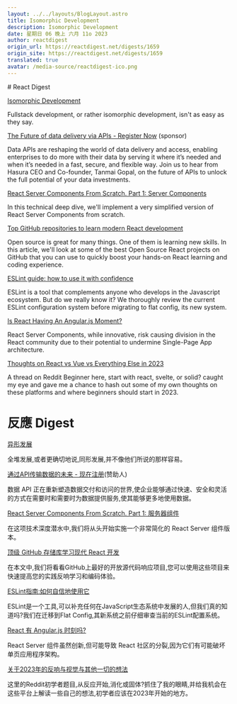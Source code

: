 ```yaml
---
layout: ../../layouts/BlogLayout.astro
title: Isomorphic Development
description: Isomorphic Development
date: 星期日 06 晚上 六月 11o 2023
author: reactdigest
origin_url: https://reactdigest.net/digests/1659
origin_site: https://reactdigest.net/digests/1659
translated: true
avatar: /media-source/reactdigest-ico.png
---
```



<Reference client:only="react" title="Isomorphic Development" url="https://reactdigest.net/digests/1659" />

<Detail client:only="react">
	# React Digest

[Isomorphic Development](https://reactdigest.net/link/15730/a24eb3ef-556d-456e-a6a4-25de0a1cd63b/email)

Fullstack development, or rather isomorphic development, isn't as easy as they say.

[The Future of data delivery via APIs - Register Now](https://reactdigest.net/link/15731/a24eb3ef-556d-456e-a6a4-25de0a1cd63b/email) (sponsor)

Data APIs are reshaping the world of data delivery and access, enabling enterprises to do more with their data by serving it where it’s needed and when it’s needed in a fast, secure, and flexible way. Join us to hear from Hasura CEO and Co-founder, Tanmai Gopal, on the future of APIs to unlock the full potential of your data investments.

[React Server Components From Scratch. Part 1: Server Components](https://reactdigest.net/link/15732/a24eb3ef-556d-456e-a6a4-25de0a1cd63b/email)

In this technical deep dive, we'll implement a very simplified version of React Server Components from scratch.

[Top GitHub repositories to learn modern React development](https://reactdigest.net/link/15733/a24eb3ef-556d-456e-a6a4-25de0a1cd63b/email)

Open source is great for many things. One of them is learning new skills. In this article, we'll look at some of the best Open Source React projects on GitHub that you can use to quickly boost your hands-on React learning and coding experience.

[ESLint guide: how to use it with confidence](https://reactdigest.net/link/15734/a24eb3ef-556d-456e-a6a4-25de0a1cd63b/email)

ESLint is a tool that complements anyone who develops in the Javascript ecosystem. But do we really know it? We thoroughly review the current ESLint configuration system before migrating to flat config, its new system.

[Is React Having An Angular.js Moment?](https://reactdigest.net/link/15735/a24eb3ef-556d-456e-a6a4-25de0a1cd63b/email)

React Server Components, while innovative, risk causing division in the React community due to their potential to undermine Single-Page App architecture.

[Thoughts on React vs Vue vs Everything Else in 2023](https://reactdigest.net/link/15736/a24eb3ef-556d-456e-a6a4-25de0a1cd63b/email)

A thread on Reddit Beginner here, start with react, svelte, or solid? caught my eye and gave me a chance to hash out some of my own thoughts on these platforms and where beginners should start in 2023.


</Detail>

# 反應 Digest

[异形发展](https://reactdigest.net/link/15730/a24eb3ef-556d-456e-a6a4-25de0a1cd63b/email)

全堆发展,或者更确切地说,同形发展,并不像他们所说的那样容易。

[通过API传输数据的未来 - 现在注册](https://reactdigest.net/link/15731/a24eb3ef-556d-456e-a6a4-25de0a1cd63b/email)(赞助人)

数据 API 正在重新塑造数据交付和访问的世界,使企业能够通过快速、安全和灵活的方式在需要时和需要时为数据提供服务,使其能够更多地使用数据。

[React Server Components From Scratch. Part 1: 服务器组件](https://reactdigest.net/link/15732/a24eb3ef-556d-456e-a6a4-25de0a1cd63b/email)

在这项技术深度潜水中,我们将从头开始实施一个非常简化的 React Server 组件版本。

[顶级 GitHub 存储库学习现代 React 开发](https://reactdigest.net/link/15733/a24eb3ef-556d-456e-a6a4-25de0a1cd63b/email)

在本文中,我们将看看GitHub上最好的开放源代码响应项目,您可以使用这些项目来快速提高您的实践反响学习和编码体验。

[ESLint指南:如何自信地使用它](https://reactdigest.net/link/15734/a24eb3ef-556d-456e-a6a4-25de0a1cd63b/email)

ESLint是一个工具,可以补充任何在JavaScript生态系统中发展的人,但我们真的知道吗?我们在迁移到Flat Config,其新系统之前仔细审查当前的ESLint配置系统。

[React 有 Angular.js 时刻吗?](https://reactdigest.net/link/15735/a24eb3ef-556d-456e-a6a4-25de0a1cd63b/email)

React Server 组件虽然创新,但可能导致 React 社区的分裂,因为它们有可能破坏单页应用程序架构。

[关于2023年的反响与视觉与其他一切的想法](https://reactdigest.net/link/15736/a24eb3ef-556d-456e-a6a4-25de0a1cd63b/email)

这里的Reddit初学者题目,从反应开始,消化或固体?抓住了我的眼睛,并给我机会在这些平台上解读一些自己的想法,初学者应该在2023年开始的地方。


